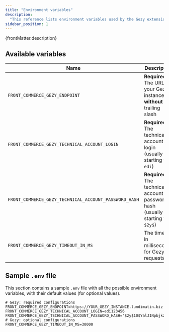 ```yaml
---
title: "Environment variables"
description:
  "This reference lists environment variables used by the Gezy extension."
sidebar_position: 1
---
```


<p>{frontMatter.description}</p>

## Available variables

| Name                                                  | Description                                                                     |
| ----------------------------------------------------- | ------------------------------------------------------------------------------- |
| `FRONT_COMMERCE_GEZY_ENDPOINT`                        | **Required** The URL of your Gezy instance, **without** trailing slash          |
| `FRONT_COMMERCE_GEZY_TECHNICAL_ACCOUNT_LOGIN`         | **Required** The technical account login (usually starting with `edi`)          |
| `FRONT_COMMERCE_GEZY_TECHNICAL_ACCOUNT_PASSWORD_HASH` | **Required** The technical account password hash (usually starting with `$2y$`) |
| `FRONT_COMMERCE_GEZY_TIMEOUT_IN_MS`                   | The timeout in milliseconds for Gezy requests.                                  |

## Sample `.env` file

This section contains a sample `.env` file with all the possible environment
variables, with their default values (for optional values).

```shell title=".env"
# Gezy: required configurations
FRONT_COMMERCE_GEZY_ENDPOINT=https://YOUR_GEZY_INSTANCE.lundimatin.biz
FRONT_COMMERCE_GEZY_TECHNICAL_ACCOUNT_LOGIN=edi123456
FRONT_COMMERCE_GEZY_TECHNICAL_ACCOUNT_PASSWORD_HASH='$2y$10$YalJINpbjkZqYVbaMsPBeOZSIXuRMEKULvCCgkcxAGlzru3Daq8nq'
# Gezy: optional configurations
FRONT_COMMERCE_GEZY_TIMEOUT_IN_MS=30000
```
